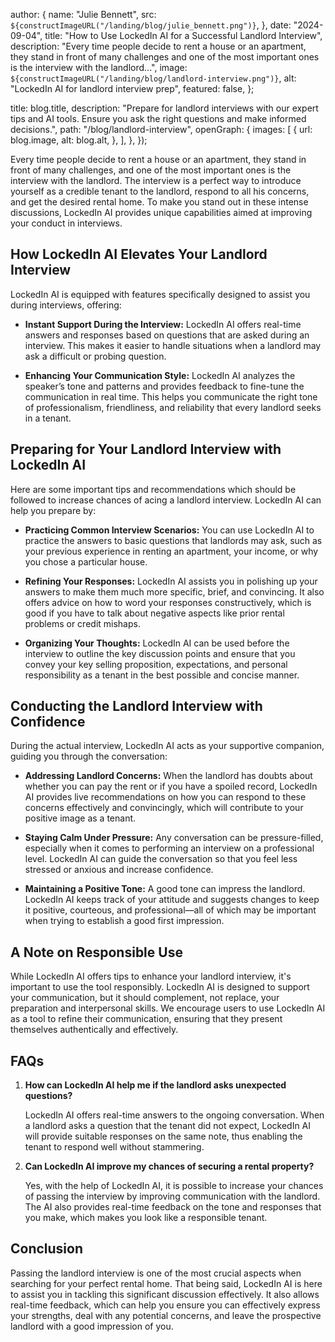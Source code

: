 
  author: {
    name: "Julie Bennett",
    src: `${constructImageURL("/landing/blog/julie_bennett.png")}`,
  },
  date: "2024-09-04",
  title: "How to Use LockedIn AI for a Successful Landlord Interview",
  description:
    "Every time people decide to rent a house or an apartment, they stand in front of many challenges and one of the most important ones is the interview with the landlord...",
  image: `${constructImageURL("/landing/blog/landlord-interview.png")}`,
  alt: "LockedIn AI for landlord interview prep",
  featured: false,
};

  title: blog.title,
  description:
    "Prepare for landlord interviews with our expert tips and AI tools. Ensure you ask the right questions and make informed decisions.",
  path: "/blog/landlord-interview",
  openGraph: {
    images: [
      {
        url: blog.image,
        alt: blog.alt,
      },
    ],
  },
});

Every time people decide to rent a house or an apartment, they stand in front of many challenges, and one of the most important ones is the interview with the landlord. The interview is a perfect way to introduce yourself as a credible tenant to the landlord, respond to all his concerns, and get the desired rental home. To make you stand out in these intense discussions, LockedIn AI provides unique capabilities aimed at improving your conduct in interviews.

## How LockedIn AI Elevates Your Landlord Interview

LockedIn AI is equipped with features specifically designed to assist you during interviews, offering:

- **Instant Support During the Interview:** LockedIn AI offers real-time answers and responses based on questions that are asked during an interview. This makes it easier to handle situations when a landlord may ask a difficult or probing question.

- **Enhancing Your Communication Style:** LockedIn AI analyzes the speaker’s tone and patterns and provides feedback to fine-tune the communication in real time. This helps you communicate the right tone of professionalism, friendliness, and reliability that every landlord seeks in a tenant.

## Preparing for Your Landlord Interview with LockedIn AI

Here are some important tips and recommendations which should be followed to increase chances of acing a landlord interview. LockedIn AI can help you prepare by:

- **Practicing Common Interview Scenarios:** You can use LockedIn AI to practice the answers to basic questions that landlords may ask, such as your previous experience in renting an apartment, your income, or why you chose a particular house.

- **Refining Your Responses:** LockedIn AI assists you in polishing up your answers to make them much more specific, brief, and convincing. It also offers advice on how to word your responses constructively, which is good if you have to talk about negative aspects like prior rental problems or credit mishaps.

- **Organizing Your Thoughts:** LockedIn AI can be used before the interview to outline the key discussion points and ensure that you convey your key selling proposition, expectations, and personal responsibility as a tenant in the best possible and concise manner.

## Conducting the Landlord Interview with Confidence

During the actual interview, LockedIn AI acts as your supportive companion, guiding you through the conversation:

- **Addressing Landlord Concerns:** When the landlord has doubts about whether you can pay the rent or if you have a spoiled record, LockedIn AI provides live recommendations on how you can respond to these concerns effectively and convincingly, which will contribute to your positive image as a tenant.

- **Staying Calm Under Pressure:** Any conversation can be pressure-filled, especially when it comes to performing an interview on a professional level. LockedIn AI can guide the conversation so that you feel less stressed or anxious and increase confidence.

- **Maintaining a Positive Tone:** A good tone can impress the landlord. LockedIn AI keeps track of your attitude and suggests changes to keep it positive, courteous, and professional—all of which may be important when trying to establish a good first impression.

## A Note on Responsible Use

While LockedIn AI offers tips to enhance your landlord interview, it's important to use the tool responsibly. LockedIn AI is designed to support your communication, but it should complement, not replace, your preparation and interpersonal skills. We encourage users to use LockedIn AI as a tool to refine their communication, ensuring that they present themselves authentically and effectively.

## FAQs

1. **How can LockedIn AI help me if the landlord asks unexpected questions?**

   LockedIn AI offers real-time answers to the ongoing conversation. When a landlord asks a question that the tenant did not expect, LockedIn AI will provide suitable responses on the same note, thus enabling the tenant to respond well without stammering.

2. **Can LockedIn AI improve my chances of securing a rental property?**

   Yes, with the help of LockedIn AI, it is possible to increase your chances of passing the interview by improving communication with the landlord. The AI also provides real-time feedback on the tone and responses that you make, which makes you look like a responsible tenant.

## Conclusion

Passing the landlord interview is one of the most crucial aspects when searching for your perfect rental home. That being said, LockedIn AI is here to assist you in tackling this significant discussion effectively. It also allows real-time feedback, which can help you ensure you can effectively express your strengths, deal with any potential concerns, and leave the prospective landlord with a good impression of you.

